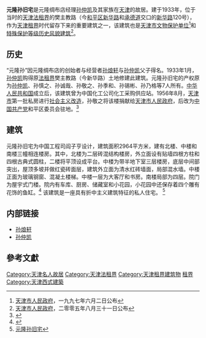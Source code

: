 {{文物保护单位
| 级别 = 省级
| 省区市 = 天津市
| 名称 = 元隆孙旧宅
| 图片 = [[File:元隆孙旧宅.jpg|200px]]
| 编号 = 3
| 分类 = 近现代重要史迹及代表性建筑
| 时代 = 1933年
| 所在 = [[天津市|天津市]][[和平区_(天津市)|和平区]]
| 登录 = 1997年6月2日
}}
'''元隆孙旧宅'''是元隆绸布店经理[[孙仲凯|孙仲凯]]及其家族在[[天津|天津]]的故居。建于1933年，位于当时的[[天津法租界|天津法租界]]的樊主教路（今[[和平区_(天津市)|和平区]][[新华路_(天津)|新华路]]和[[承德道|承德道]]交口的[[新华路_(天津)|新华路]]120号），作为[[天津租界|天津租界]]时代留存下来的重要建筑之一，该建筑也是[[天津市文物保护单位|天津市文物保护单位]]<ref>[[天津市人民政府|天津市人民政府]]，一九九七年六月二日公布</ref>和[[天津历史风貌建筑|特殊保护等级历史风貌建筑]]<ref>[[天津市人民政府|天津市人民政府]]，二零零五年八月三十一日公布</ref>。
 
== 历史 ==
“元隆孙”因元隆绸布店的创始者与经营者[[孙烺轩|孙烺轩]]与[[孙仲凯|孙仲凯]]父子得名。1933年1月，[[孙仲凯|孙仲凯]]购得原[[天津法租界|法租界]]樊主教路（今新华路）土地修建此建筑。元隆孙旧宅的产权原为[[孙仲凯|孙仲凯]]、孙慎之、孙诚哉、孙敬之、孙季和、孙锡彬、孙乃格等7人所有。[[中华人民共和国|中华人民共和国]]成立后，该建筑曾为中国化工公司化工采购供应站。1956年8月，[[天津市|天津市]]第一批私房进行[[社会主义改造|社会主义改造]]，孙敬之将该楼捐献给[[天津市人民政府|天津市人民政府]]，后改为[[中国共产党|中国共产党]]和平区委员会驻地。<ref>{{Cite web |url=http://www.chinaunix.net/jh/31/761837.html |title=天津近代名人故居 |accessdate=2010-01-22 |archive-date=2011-05-25 |archive-url=https://web.archive.org/web/20110525045405/http://www.chinaunix.net/jh/31/761837.html |dead-url=yes }}</ref>
 
== 建筑 ==
{{天津历史风貌建筑
| 省区市 = 天津市
| 名称 = 元隆孙旧宅
| 图片 = [[File:元隆孙旧宅铭牌.jpg|200px]]
| 编号 = 0120006
| 等级 = 重点保护
| 时代 = 1933年
| 所在 = [[天津市|天津市]][[和平区_(天津市)|和平区]]
| 公布 = 2005年8月31日
}}
元隆孙旧宅为中国工程司阎子亨设计，建筑面积2964平方米，建有北楼、中楼和南楼三幢相连楼房。其中，北楼为二层砖混结构楼房，外立面设有贴墙四根方柱和四根古典式圆柱，二楼将平顶设成平台。中楼为带半地下室三层楼房，底层中间部突出，屋顶多坡并做红瓷砖面层，建筑外立面为清水红砖墙面，局部混水墙。中楼正面为玻璃钢窗、混凝土楼梯。中楼一层为大客厅和书房。南楼局部为四层。院门为屋宇式门楼。院内有车库、厨房、储藏室和小花园，小花园中还保存着四个雕有花饰的鱼缸。<ref>{{Cite web |url=http://info.upla.cn/html/2008/01-30/97826.shtml |title=元隆孙旧宅（新华路120号） |accessdate=2010-01-22 |archive-date=2020-06-21 |archive-url=https://web.archive.org/web/20200621021012/http://info.upla.cn/html/2008/01-30/97826.shtml |dead-url=no }}</ref> 该建筑是一座具有折中主义建筑特征的私人住宅。
<ref>[http://www.jwb.com.cn/jwb/html/2009-12/25/content_426170.htm 元隆孙旧宅]{{dead link|date=2017年11月 |bot=InternetArchiveBot |fix-attempted=yes }}</ref>

== 内部链接 ==
*[[孙烺轩|孙烺轩]]
*[[孙仲凯|孙仲凯]]

==參考文獻==
<div class="references-small">
<references />
</div>

{{天津市名人故居}}
{{天津市文物保护单位}}
[[Category:天津名人故居|Category:天津名人故居]]
[[Category:天津法租界|Category:天津法租界]]
[[Category:天津租界建筑物|Category:天津租界建筑物]]
[[Category:中国近代建筑|租界]]
[[Category:天津西式建築|Category:天津西式建築]]